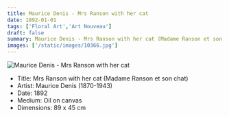 ```yaml
---
title: Maurice Denis - Mrs Ranson with her cat
date: 1892-01-01
tags: ['Floral Art','Art Nouveau']
draft: false
summary: Maurice Denis - Mrs Ranson with her cat (Madame Ranson et son chat)
images: ['/static/images/10366.jpg']
---
```


![Maurice Denis - Mrs Ranson with her cat](/static/images/10366.jpg)

* Title: Mrs Ranson with her cat (Madame Ranson et son chat)
* Artist: Maurice Denis (1870-1943)
* Date: 1892
* Medium: Oil on canvas
* Dimensions: 89 x 45 cm


